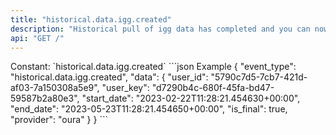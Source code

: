 ```yaml
---
title: "historical.data.igg.created"
description: "Historical pull of igg data has completed and you can now pull data for this resource."
api: "GET /"
---
```

<ResponseField name="event_type" type="const string" required="true">
Constant: `historical.data.igg.created`
</ResponseField>
<ResponseField name="data" type="HistoricalDataCreated" required="true">
<Expandable title="HistoricalDataCreated" defaultOpen="true">
<ResponseField name="user_id" type="string" required="true">
</ResponseField>
<ResponseField name="user_key" type="string" required="true">
</ResponseField>
<ResponseField name="start_date" type="string" required="true">
</ResponseField>
<ResponseField name="end_date" type="string" required="true">
</ResponseField>
<ResponseField name="is_final" type="boolean" required="true">
</ResponseField>
<ResponseField name="provider" type="string" required="true">
</ResponseField>
</Expandable>
</ResponseField>
<ResponseExample>
```json Example
{
  "event_type": "historical.data.igg.created",
  "data": {
    "user_id": "5790c7d5-7cb7-421d-af03-7a150308a5e9",
    "user_key": "d7290b4c-680f-45fa-bd47-59587b2a80e3",
    "start_date": "2023-02-22T11:28:21.454630+00:00",
    "end_date": "2023-05-23T11:28:21.454650+00:00",
    "is_final": true,
    "provider": "oura"
  }
}
```
</ResponseExample>
